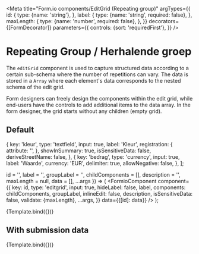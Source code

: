 

<Meta
  title="Form.io components/EditGrid (Repeating group)"
  argTypes={{
    id: {
      type: {name: 'string'},
    },
    label: {
      type: {name: 'string', required: false},
    },
    maxLength: {
      type: {name: 'number', required: false},
    },
  }}
  decorators={[FormDecorator]}
  parameters={{
    controls: {sort: 'requiredFirst'},
  }}
/>

# Repeating Group / Herhalende groep

The `editGrid` component is used to capture structured data according to a certain sub-schema where
the number of repetitions can vary. The data is stored in a `Array` where each element's data
corresponds to the nested schema of the edit grid.

Form designers can freely design the components within the edit grid, while end-users have the
controls to add additional items to the data array. In the form designer, the grid starts without
any children (empty grid).

## Default

  {
    key: 'kleur',
    type: 'textfield',
    input: true,
    label: 'Kleur',
    registration: {
      attribute: '',
    },
    showInSummary: true,
    isSensitiveData: false,
    deriveStreetName: false,
  },
  {
    key: 'bedrag',
    type: 'currency',
    input: true,
    label: 'Waarde',
    currency: 'EUR',
    delimiter: true,
    allowNegative: false,
  },
];

  id = '',
  label = '',
  groupLabel = '',
  childComponents = [],
  description = '',
  maxLength = null,
  data = [],
  ...args
}) => (
  <FormioComponent
    component={{
      key: id,
      type: 'editgrid',
      input: true,
      hideLabel: false,
      label,
      components: childComponents,
      groupLabel,
      inlineEdit: false,
      description,
      isSensitiveData: false,
      validate: {maxLength},
      ...args,
    }}
    data={{[id]: data}}
  />
);

<Canvas>
  <Story
    name="Default"
    args={{
      id: 'repeating1',
      label: "Auto's",
      groupLabel: 'Auto',
      childComponents: defaultNested,
      description: 'Herhalende groep voor data',
      disableAddingRemovingRows: false,
      addAnother: 'Nog één toevoegen',
      saveRow: 'Bevestigen',
      removeRow: 'Verwijderen',
      maxLength: null,
    }}
  >
    {Template.bind({})}
  </Story>
</Canvas>

<ArgsTable story="Default" />

## With submission data

<Canvas>
  <Story
    name="With data"
    args={{
      id: 'repeating2',
      label: "Auto's",
      groupLabel: 'Auto',
      childComponents: defaultNested,
      description: 'Herhalende groep voor data',
      disableAddingRemovingRows: false,
      addAnother: 'Nog één toevoegen',
      saveRow: 'Bevestigen',
      removeRow: 'Verwijderen',
      maxLength: null,
      data: [
        {
          kleur: 'Red',
          bedrag: '15000000',
        },
      ],
    }}
  >
    {Template.bind({})}
  </Story>
</Canvas>
